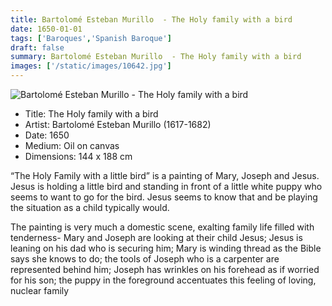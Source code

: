 ```yaml
---
title: Bartolomé Esteban Murillo  - The Holy family with a bird
date: 1650-01-01
tags: ['Baroques','Spanish Baroque']
draft: false
summary: Bartolomé Esteban Murillo  - The Holy family with a bird
images: ['/static/images/10642.jpg']
---
```


![Bartolomé Esteban Murillo  - The Holy family with a bird](/static/images/10642.jpg)

* Title: The Holy family with a bird
* Artist: Bartolomé Esteban Murillo  (1617-1682)
* Date: 1650
* Medium: Oil on canvas
* Dimensions: 144 x 188 cm

“The Holy Family with a little bird” is a painting of Mary, Joseph and Jesus. Jesus is holding a little bird and standing in front of a little white puppy who seems to want to go for the bird. Jesus seems to know that and be playing the situation as a child typically would.

The painting is very much a domestic scene, exalting family life filled with tenderness- Mary and Joseph are looking at their child Jesus; Jesus is leaning on his dad who is securing him; Mary is winding thread as the Bible says she knows to do; the tools of Joseph who is a carpenter are represented behind him; Joseph has wrinkles on his forehead as if worried for his son; the puppy in the foreground accentuates this feeling of loving, nuclear family

